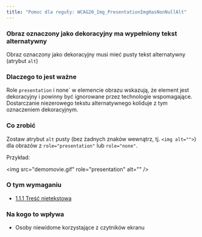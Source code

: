 ```yaml
---
title: "Pomoc dla reguły: WCAG20_Img_PresentationImgHasNonNullAlt"
---
```


<div className="toolHelp">
<Row>
<Column colLg={16} colMd={8} colSm={4} className="toolHead">

### Obraz oznaczony jako dekoracyjny ma wypełniony tekst alternatywny

<div id="locLevel"></div>

Obraz oznaczony jako dekoracyjny musi mieć pusty tekst alternatywny (atrybut `alt`)

</Column>
</Row>
<Row>
<Column colLg={11} colMd={5} colSm={4} className="toolMain">

### Dlaczego to jest ważne

Role `presentation` i none` w elemencie obrazu wskazują, że element jest dekoracyjny i powinny być ignorowane przez technologie wspomagające. Dostarczanie niezerowego tekstu alternatywnego koliduje z tym oznaczeniem dekoracyjnym.


<div id="locSnippet"></div>

### Co zrobić

Zostaw atrybut `alt` pusty (bez żadnych znaków wewnątrz, tj. `<img alt="">`) dla obrazów z `role="presentation"` lub `role="none"`.

Przykład:

<CodeSnippet type="single" light={true}>&lt;img src="demomovie.gif" role="presentation" alt="" /&gt;</CodeSnippet>

</Column>
<Column colLg={5} colMd={3} colSm={4} className="toolLeft">

### O tym wymaganiu

* [1.1.1 Treść nietekstowa](https://wcag.lepszyweb.pl/#non-text-content)

### Na kogo to wpływa

* Osoby niewidome korzystające z czytników ekranu

</Column>
</Row>
</div>

